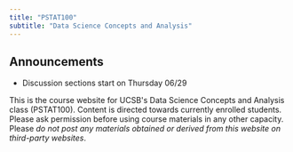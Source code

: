 ```yaml
---
title: "PSTAT100"
subtitle: "Data Science Concepts and Analysis"
---
```



::: {.callout-note }

## Announcements

* Discussion sections start on Thursday 06/29

:::

This is the course website for UCSB\'s Data Science Concepts and Analysis class (PSTAT100). Content is directed towards currently enrolled students. Please ask permission before using course materials in any other capacity. Please *do not post any materials obtained or derived from this website on third-party websites*.
